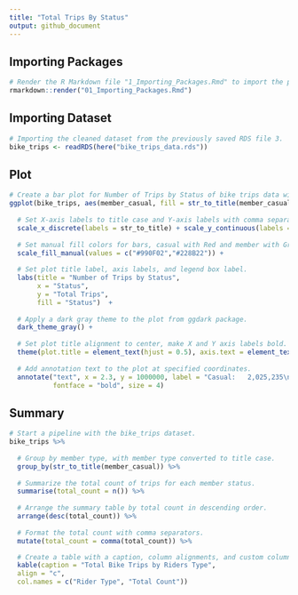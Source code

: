 ```yaml
---
title: "Total Trips By Status"
output: github_document
---
```


Importing Packages
------------------
```r
# Render the R Markdown file "1_Importing_Packages.Rmd" to import the packages.
rmarkdown::render("01_Importing_Packages.Rmd")
```

Importing Dataset
-----------------
```r
# Importing the cleaned dataset from the previously saved RDS file 3.
bike_trips <- readRDS(here("bike_trips_data.rds"))
```

Plot 
----
```r
# Create a bar plot for Number of Trips by Status of bike trips data with ggplot and adjust bars width to 0.2
ggplot(bike_trips, aes(member_casual, fill = str_to_title(member_casual))) + geom_bar(width = 0.2) +
  
  # Set X-axis labels to title case and Y-axis labels with comma separators and visually appealing breaks.
  scale_x_discrete(labels = str_to_title) + scale_y_continuous(labels = comma, breaks = pretty_breaks(n = 7)) +
  
  # Set manual fill colors for bars, casual with Red and member with Green.
  scale_fill_manual(values = c("#990F02","#228B22")) +
  
  # Set plot title label, axis labels, and legend box label.
  labs(title = "Number of Trips by Status",
       x = "Status",
       y = "Total Trips",
       fill = "Status")  +
  
  # Apply a dark gray theme to the plot from ggdark package.
  dark_theme_gray() + 
  
  # Set plot title alignment to center, make X and Y axis labels bold.
  theme(plot.title = element_text(hjust = 0.5), axis.text = element_text(face = "bold")) +
  
  # Add annotation text to the plot at specified coordinates.
  annotate("text", x = 2.3, y = 1000000, label = "Casual:   2,025,235\nMember: 3,596,400",
           fontface = "bold", size = 4)
```

Summary
-------
```r
# Start a pipeline with the bike_trips dataset.
bike_trips %>% 
  
  # Group by member type, with member type converted to title case.
  group_by(str_to_title(member_casual)) %>% 
  
  # Summarize the total count of trips for each member status.
  summarise(total_count = n()) %>% 
  
  # Arrange the summary table by total count in descending order.
  arrange(desc(total_count)) %>% 
  
  # Format the total count with comma separators.
  mutate(total_count = comma(total_count)) %>%

  # Create a table with a caption, column alignments, and custom column names.
  kable(caption = "Total Bike Trips by Riders Type",
  align = "c",
  col.names = c("Rider Type", "Total Count"))
```
